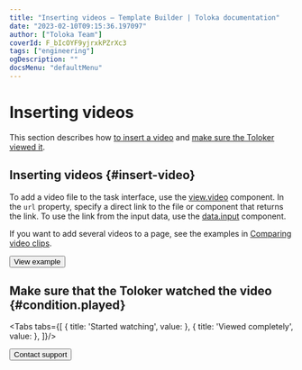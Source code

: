 ```yaml
---
title: "Inserting videos — Template Builder | Toloka documentation"
date: "2023-02-10T09:15:36.197097"
author: ["Toloka Team"]
coverId: F_bIcOYF9yjrxkPZrXc3
tags: ["engineering"]
ogDescription: ""
docsMenu: "defaultMenu"
---
```



# Inserting videos

This section describes how [to insert a video](#insert-videos) and [make sure the Toloker viewed it](#condition.played).

## Inserting videos {#insert-video}

To add a video file to the task interface, use the [view.video](/docs/template-builder/reference/view.video) component. In the `url` property, specify a direct link to the file or component that returns the link. To use the link from the input data, use the [data.input](/docs/template-builder/operations/work-with-data) component.

If you want to add several videos to a page, see the examples in [Comparing video clips](/docs/template-builder/operations/sbs-video).

<TolokaTbSourceAddMedia/>

<Button themeColor="light" view="default" size="l" type="link" url="https://ya.cc/t/YyYVeNK13ttBxM">View example</Button>

## Make sure that the Toloker watched the video {#condition.played}

<Tabs tabs={[
  { title: 'Started watching', value: <InsertVideosList1/> },
  { title: 'Viewed completely', value: <InsertVideosList2/> },
]}/>

<Button themeColor="light" view="default" size="l" type="link" url="/docs/guide/troubleshooting/support?form-source=template-builder-operations-insert-videos">Contact support</Button>

